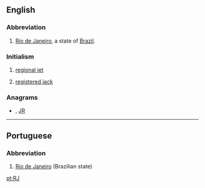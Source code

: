 ==English==

===Abbreviation===
{{rfc-header|Abbreviation}}
{{head|en|abbreviation}}

# [[Rio de Janeiro]], a state of [[Brazil]].

===Initialism===
{{head|en|initialism}}

# {{lb|en|aviation}} [[regional jet]]
# {{lb|en|telecommunication}} [[registered jack]]

===Anagrams===
* {{l|en|Jr}}, [[JR#English|JR]]

----

==Portuguese==

===Abbreviation===
{{rfc-header|Abbreviation}}
{{head|pt|abbreviation}}

# [[Rio de Janeiro]] (Brazilian state)

[[pt:RJ]]